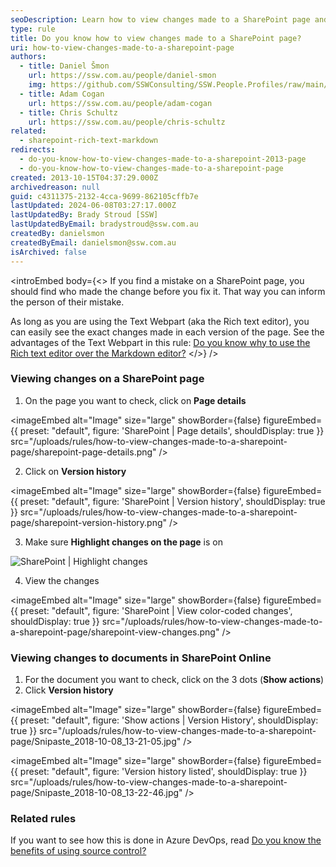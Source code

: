 ```yaml
---
seoDescription: Learn how to view changes made to a SharePoint page and document versions with our step-by-step guide.
type: rule
title: Do you know how to view changes made to a SharePoint page?
uri: how-to-view-changes-made-to-a-sharepoint-page
authors:
  - title: Daniel Šmon
    url: https://ssw.com.au/people/daniel-smon
    img: https://github.com/SSWConsulting/SSW.People.Profiles/raw/main/Daniel-Smon/Images/Daniel-Smon-Profile.jpg
  - title: Adam Cogan
    url: https://ssw.com.au/people/adam-cogan
  - title: Chris Schultz
    url: https://ssw.com.au/people/chris-schultz
related:
  - sharepoint-rich-text-markdown
redirects:
  - do-you-know-how-to-view-changes-made-to-a-sharepoint-2013-page
  - do-you-know-how-to-view-changes-made-to-a-sharepoint-page
created: 2013-10-15T04:37:29.000Z
archivedreason: null
guid: c4311375-2132-4cca-9699-862105cffb7e
lastUpdated: 2024-06-08T03:27:17.000Z
lastUpdatedBy: Brady Stroud [SSW]
lastUpdatedByEmail: bradystroud@ssw.com.au
createdBy: danielsmon
createdByEmail: danielsmon@ssw.com.au
isArchived: false
---
```


<introEmbed
  body={<>
If you find a mistake on a SharePoint page, you should find who made the change before you fix it. That way you can inform the person of their mistake.

As long as you are using the Text Webpart (aka the Rich text editor), you can easily see the exact changes made in each version of the page. See the advantages of the Text Webpart in this rule: [Do you know why to use the Rich text editor over the Markdown editor?](/sharepoint-rich-text-markdown/)
  </>}
/>
### Viewing changes on a SharePoint page

1. On the page you want to check, click on **Page details**


<imageEmbed
  alt="Image"
  size="large"
  showBorder={false}
  figureEmbed={{
    preset: "default",
    figure: 'SharePoint | Page details',
    shouldDisplay: true
  }}
  src="/uploads/rules/how-to-view-changes-made-to-a-sharepoint-page/sharepoint-page-details.png"
/>

2. Click on **Version history**


<imageEmbed
  alt="Image"
  size="large"
  showBorder={false}
  figureEmbed={{
    preset: "default",
    figure: 'SharePoint | Version history',
    shouldDisplay: true
  }}
  src="/uploads/rules/how-to-view-changes-made-to-a-sharepoint-page/sharepoint-version-history.png"
/>

3. Make sure **Highlight changes on the page** is on

![SharePoint | Highlight changes](/uploads/rules/how-to-view-changes-made-to-a-sharepoint-page/sharepoint-highlight-changes.png)

4. View the changes


<imageEmbed
  alt="Image"
  size="large"
  showBorder={false}
  figureEmbed={{
    preset: "default",
    figure: 'SharePoint | View color-coded changes',
    shouldDisplay: true
  }}
  src="/uploads/rules/how-to-view-changes-made-to-a-sharepoint-page/sharepoint-view-changes.png"
/>

### Viewing changes to documents in SharePoint Online

1. For the document you want to check, click on the 3 dots (**Show actions**)
2. Click **Version history**


<imageEmbed
  alt="Image"
  size="large"
  showBorder={false}
  figureEmbed={{
    preset: "default",
    figure: 'Show actions | Version History',
    shouldDisplay: true
  }}
  src="/uploads/rules/how-to-view-changes-made-to-a-sharepoint-page/Snipaste_2018-10-08_13-21-05.jpg"
/>


<imageEmbed
  alt="Image"
  size="large"
  showBorder={false}
  figureEmbed={{
    preset: "default",
    figure: 'Version history listed',
    shouldDisplay: true
  }}
  src="/uploads/rules/how-to-view-changes-made-to-a-sharepoint-page/Snipaste_2018-10-08_13-22-46.jpg"
/>

### Related rules

If you want to see how this is done in Azure DevOps, read [Do you know the benefits of using source control?](https://www.ssw.com.au/ssw/Standards/Rules/RulesToBetterSourceControlwithTFS.aspx#UsingSourceControl)
